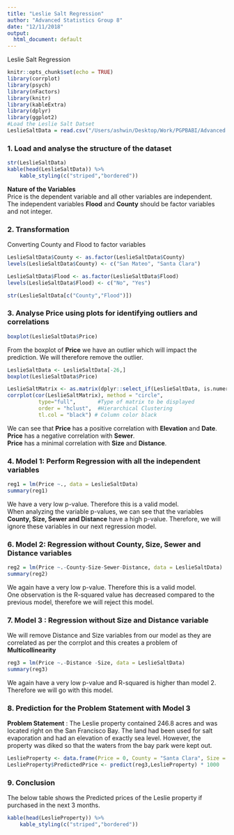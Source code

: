 ```yaml
---
title: "Leslie Salt Regression"
author: "Advanced Statistics Group 8"
date: "12/11/2018"
output:
  html_document: default
---
```


Leslie Salt Regression
```r
knitr::opts_chunk$set(echo = TRUE)
library(corrplot)
library(psych)
library(nFactors)
library(knitr)
library(kableExtra)
library(dplyr)
library(ggplot2)
#Load the Leslie Salt Datset
LeslieSaltData = read.csv("/Users/ashwin/Desktop/Work/PGPBABI/Advanced Statistics/GroupAssignment/Dataset_LeslieSalt.csv")
```

### 1. Load and analyse the structure of the dataset
```r
str(LeslieSaltData)
kable(head(LeslieSaltData)) %>%
    kable_styling(c("striped","bordered"))

```
 **Nature of the Variables **   
Price is the dependent variable and all other variables are independent.  
The independent variables **Flood** and **County** should be factor variables and not integer.


### 2. Transformation  
Converting County and Flood to factor variables  
```r
LeslieSaltData$County <- as.factor(LeslieSaltData$County)
levels(LeslieSaltData$County) <- c("San Mateo", "Santa Clara")

LeslieSaltData$Flood <- as.factor(LeslieSaltData$Flood)
levels(LeslieSaltData$Flood) <- c("No", "Yes")

str(LeslieSaltData[c("County","Flood")])
```

### 3. Analyse Price using plots for identifying outliers and correlations
``` r
boxplot(LeslieSaltData$Price)
```
  
 From the boxplot of **Price** we have an outlier which will impact the prediction. We will therefore remove the outlier.
 

 
``` r
LeslieSaltData <- LeslieSaltData[-26,]
boxplot(LeslieSaltData$Price)
```

``` r
LeslieSaltMatrix <- as.matrix(dplyr::select_if(LeslieSaltData, is.numeric))
corrplot(cor(LeslieSaltMatrix), method = "circle", 
          type="full",       #Type of matrix to be displayed
          order = "hclust",  #Hierarchical Clustering
          tl.col = "black") # Column color black

```  


We can see that **Price** has a positive correlation with **Elevation** and **Date**.  
**Price** has a negative correlation with **Sewer**.  
**Price** has a minimal correlation with **Size** and **Distance**.  

### 4. Model 1: Perform Regression with all the independent variables
``` r
reg1 = lm(Price ~., data = LeslieSaltData)
summary(reg1)
```
  
We have a very low p-value. Therefore this is a valid model.  
When analyzing the variable p-values, we can see that the variables **County, Size, Sewer and Distance** have a high p-value. Therefore, we will ignore these variables in our next regression model.

### 6. Model 2: Regression without **County, Size, Sewer and Distance** variables
``` r
reg2 = lm(Price ~.-County-Size-Sewer-Distance, data = LeslieSaltData)
summary(reg2)
```
  
We again have a very low p-value. Therefore this is a valid model.  
One observation is the R-squared value has decreased compared to the previous model, therefore we will reject this model.


### 7. Model 3 : Regression without **Size** and **Distance**  variable  
We will remove Distance and Size variables from our model as they are correlated as per the corrplot and this creates a problem of **Multicollinearity**
``` r
reg3 = lm(Price ~.-Distance -Size, data = LeslieSaltData)
summary(reg3)
```
  
We again have a very low p-value and R-squared is higher than model 2. Therefore we will go with this model.

### 8. Prediction for the Problem Statement with Model 3

**Problem Statement** : The Leslie property contained 246.8 acres and was located right on the San Francisco Bay. The land had been used for salt evaporation and had an elevation of exactly sea level. However, the property was diked so that the waters from the bay park were kept out. 
``` r
LeslieProperty <- data.frame(Price = 0, County = "Santa Clara", Size = 246.8, Elevation = 0, Sewer = 0, Date = c(1,2,3), Flood = "No" , Distance = 0)
LeslieProperty$PredictedPrice <- predict(reg3,LeslieProperty) * 1000
```
  
  
### 9. Conclusion   
The below table shows the Predicted prices of the Leslie property if purchased in the next 3 months.

``` r
kable(head(LeslieProperty)) %>%
    kable_styling(c("striped","bordered"))
```
  